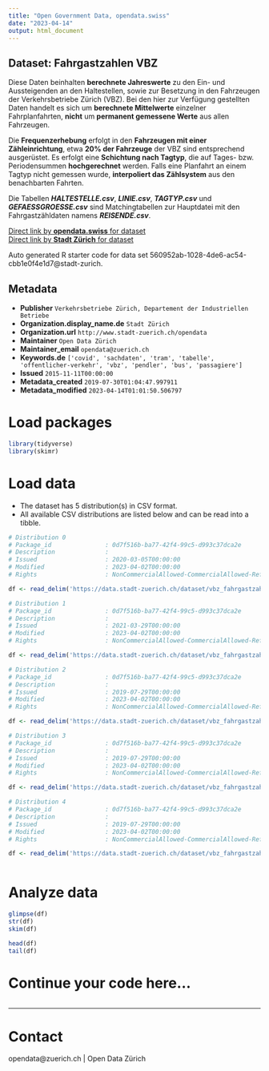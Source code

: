 ```yaml
---
title: "Open Government Data, opendata.swiss"
date: "2023-04-14"
output: html_document
---
```


## Dataset: Fahrgastzahlen VBZ

Diese Daten beinhalten **berechnete Jahreswerte** zu den Ein- und Aussteigenden an den Haltestellen, sowie zur Besetzung in den Fahrzeugen der Verkehrsbetriebe Zürich (VBZ). Bei den hier zur Verfügung gestellten Daten handelt es sich um **berechnete Mittelwerte** einzelner Fahrplanfahrten, **nicht** um **permanent gemessene Werte** aus allen Fahrzeugen. 

Die **Frequenzerhebung** erfolgt in den **Fahrzeugen mit einer Zähleinrichtung**, etwa **20% der Fahrzeuge** der VBZ sind entsprechend ausgerüstet. Es erfolgt eine **Schichtung nach Tagtyp**, die auf Tages- bzw. Periodensummen **hochgerechnet** werden. Falls eine Planfahrt an einem Tagtyp nicht gemessen wurde, **interpoliert das Zählsystem** aus den benachbarten Fahrten.

Die Tabellen ***HALTESTELLE.csv***, ***LINIE.csv***, ***TAGTYP.csv*** und ***GEFAESSGROESSE.csv*** sind Matchingtabellen zur Hauptdatei mit den Fahrgastzähldaten namens ***REISENDE.csv***.



[Direct link by **opendata.swiss** for dataset](https://opendata.swiss/de/dataset/fahrgastzahlen-vbz1)<br>
[Direct link by **Stadt Zürich** for dataset](https://data.stadt-zuerich.ch/dataset/vbz_fahrgastzahlen_ogd)

Auto generated R starter code for data set 560952ab-1028-4de6-ac54-cbb1e0f4e1d7@stadt-zurich.

## Metadata

- **Publisher** `Verkehrsbetriebe Zürich, Departement der Industriellen Betriebe`
- **Organization.display_name.de** `Stadt Zürich`
- **Organization.url** `http://www.stadt-zuerich.ch/opendata`
- **Maintainer** `Open Data Zürich`
- **Maintainer_email** `opendata@zuerich.ch`
- **Keywords.de** `['covid', 'sachdaten', 'tram', 'tabelle', 'offentlicher-verkehr', 'vbz', 'pendler', 'bus', 'passagiere']`
- **Issued** `2015-11-11T00:00:00`
- **Metadata_created** `2019-07-30T01:04:47.997911`
- **Metadata_modified** `2023-04-14T01:01:50.506797`


# Load packages

```r

library(tidyverse)
library(skimr)

```

# Load data

-   The dataset has 5 distribution(s) in CSV format.
-   All available CSV distributions are listed below and can be read into a tibble.

```r

# Distribution 0
# Package_id               : 0d7f516b-ba77-42f4-99c5-d993c37dca2e
# Description              : 
# Issued                   : 2020-03-05T00:00:00
# Modified                 : 2023-04-02T00:00:00
# Rights                   : NonCommercialAllowed-CommercialAllowed-ReferenceNotRequired

df <- read_delim('https://data.stadt-zuerich.ch/dataset/vbz_fahrgastzahlen_ogd/download/REISENDE.csv')

# Distribution 1
# Package_id               : 0d7f516b-ba77-42f4-99c5-d993c37dca2e
# Description              : 
# Issued                   : 2021-03-29T00:00:00
# Modified                 : 2023-04-02T00:00:00
# Rights                   : NonCommercialAllowed-CommercialAllowed-ReferenceNotRequired

df <- read_delim('https://data.stadt-zuerich.ch/dataset/vbz_fahrgastzahlen_ogd/download/GEFAESSGROESSE.csv')

# Distribution 2
# Package_id               : 0d7f516b-ba77-42f4-99c5-d993c37dca2e
# Description              : 
# Issued                   : 2019-07-29T00:00:00
# Modified                 : 2023-04-02T00:00:00
# Rights                   : NonCommercialAllowed-CommercialAllowed-ReferenceNotRequired

df <- read_delim('https://data.stadt-zuerich.ch/dataset/vbz_fahrgastzahlen_ogd/download/HALTESTELLEN.csv')

# Distribution 3
# Package_id               : 0d7f516b-ba77-42f4-99c5-d993c37dca2e
# Description              : 
# Issued                   : 2019-07-29T00:00:00
# Modified                 : 2023-04-02T00:00:00
# Rights                   : NonCommercialAllowed-CommercialAllowed-ReferenceNotRequired

df <- read_delim('https://data.stadt-zuerich.ch/dataset/vbz_fahrgastzahlen_ogd/download/TAGTYP.csv')

# Distribution 4
# Package_id               : 0d7f516b-ba77-42f4-99c5-d993c37dca2e
# Description              : 
# Issued                   : 2019-07-29T00:00:00
# Modified                 : 2023-04-02T00:00:00
# Rights                   : NonCommercialAllowed-CommercialAllowed-ReferenceNotRequired

df <- read_delim('https://data.stadt-zuerich.ch/dataset/vbz_fahrgastzahlen_ogd/download/LINIE.csv')



```

# Analyze data

```r

glimpse(df)
str(df)
skim(df)

head(df)
tail(df)

```

# Continue your code here...

```r

```

------------------------------------------------------------------------

# Contact

opendata@zuerich.ch | Open Data Zürich
